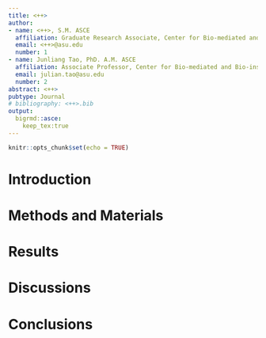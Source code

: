 ```yaml
---
title: <++>
author:
- name: <++>, S.M. ASCE
  affiliation: Graduate Research Associate, Center for Bio-mediated and Bio-inspired Geotechnics, Arizona State University, 650 E Tyler Mall, Tempe, AZ 85281
  email: <++>@asu.edu
  number: 1
- name: Junliang Tao, PhD. A.M. ASCE
  affiliation: Associate Professor, Center for Bio-mediated and Bio-inspired Geotechnics, Arizona State University, 650 E Tyler Mall, Tempe, AZ 85281
  email: julian.tao@asu.edu
  number: 2
abstract: <++>
pubtype: Journal
# bibliography: <++>.bib
output:
  bigrmd::asce:
    keep_tex:true
---
```


```r
knitr::opts_chunk$set(echo = TRUE)
```

# Introduction

# Methods and Materials

# Results

# Discussions

# Conclusions


